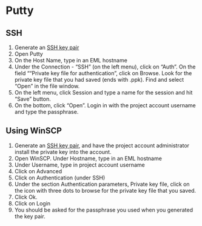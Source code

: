 # Putty

## SSH

1.  Generate an [SSH key pair](ssh-keys.qmd)
2.  Open Putty
3.  On the Host Name, type in an EML hostname 
4.  Under the Connection - "SSH" (on the left menu), click on "Auth". On
    the field ""Private key file for authentication", click on Browse.
    Look for the private key file that you had saved (ends with .ppk).
    Find and select "Open" in the file window.
5.  On the left menu, click Session and type a name for the session and
    hit "Save" button.
6.  On the bottom, click "Open". Login in with the project account
    username and type the passphrase.

## Using WinSCP

1.  Generate an [SSH key pair](ssh-keys.qmd), and
    have the project account administrator install the private key into
    the account.
2.  Open WinSCP. Under Hostname, type in an EML hostname
3.  Under Username, type in project account username
4.  Click on Advanced
5.  Click on Authentication (under SSH)
6.  Under the section Authentication parameters, Private key file, click
    on the icon with three dots to browse for the private key file that
    you saved.
7.  Click Ok.
8.  Click on Login
9.  You should be asked for the passphrase you used when you generated
    the key pair.

